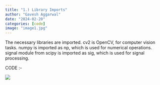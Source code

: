 ```yaml
---
title: "1.) Library Imports"
author: "Gavesh Aggarwal"
date: "2024-02-20"
categories: [code]
image: "image1.jpg"
---
```


The necessary libraries are imported. cv2 is OpenCV, for computer vision tasks. numpy is imported as np, which is used for numerical operations. signal module from scipy is imported as sig, which is used for signal processing.

CODE :-

![](1.png)
